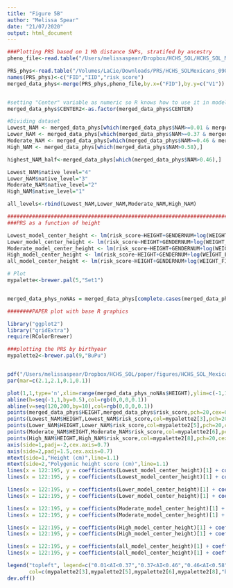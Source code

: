 ```yaml
---
title: "Figure 5B"
author: "Melissa Spear"
date: "21/07/2020"
output: html_document
---
```



```r
###Plotting PRS based on 1 Mb distance SNPs, stratifed by ancestry 
pheno_file<-read.table("/Users/melissaspear/Dropbox/HCHS_SOL/HCHS_SOL_Mexicans_admixed_95_full_pheno_010919.txt",header=T, sep='\t')

PRS_phys<-read.table("/Volumes/LaCie/Downloads/PRS/HCHS_SOLMexicans_090120_UKBB_snps_individual_polygenic_height_scores_phys_distance_1Mb_filter_TEST2.txt")
names(PRS_phys)<-c("FID","IID","risk_score")
merged_data_phys<-merge(PRS_phys,pheno_file,by.x=("FID"),by.y=c("V1"))


#setting "Center" variable as numeric so R knows how to use it in model 
merged_data_phys$CENTER2<-as.factor(merged_data_phys$CENTER)

#Dividing dataset 
Lowest_NAM <- merged_data_phys[which(merged_data_phys$NAM>=0.01 & merged_data_phys$NAM<0.37),]
Lower_NAM <- merged_data_phys[which(merged_data_phys$NAM>=0.37 & merged_data_phys$NAM<0.46),]
Moderate_NAM <- merged_data_phys[which(merged_data_phys$NAM>=0.46 & merged_data_phys$NAM<=0.58),]
High_NAM <- merged_data_phys[which(merged_data_phys$NAM>0.58),]

highest_NAM_half<-merged_data_phys[which(merged_data_phys$NAM>0.46),]

Lowest_NAM$native_level="4"
Lower_NAM$native_level="3"
Moderate_NAM$native_level="2"
High_NAM$native_level="1"

all_levels<-rbind(Lowest_NAM,Lower_NAM,Moderate_NAM,High_NAM)

```


```r
################################################################################
###PRS as a function of height 

Lowest_model_center_height <- lm(risk_score~HEIGHT+GENDERNUM+log(WEIGHT_FINAL_NORM_OVERALL)+CENTER2,data=Lowest_NAM)
Lower_model_center_height <- lm(risk_score~HEIGHT+GENDERNUM+log(WEIGHT_FINAL_NORM_OVERALL)+CENTER2,data=Lower_NAM)
Moderate_model_center_height <- lm(risk_score~HEIGHT+GENDERNUM+log(WEIGHT_FINAL_NORM_OVERALL)+CENTER2,data=Moderate_NAM)
High_model_center_height <- lm(risk_score~HEIGHT+GENDERNUM+log(WEIGHT_FINAL_NORM_OVERALL)+CENTER2,data=High_NAM)
all_model_center_height <- lm(risk_score~HEIGHT+GENDERNUM+log(WEIGHT_FINAL_NORM_OVERALL)+CENTER2,data=all_levels)


```

```r

# Plot 
mypalette<-brewer.pal(5,"Set1")


merged_data_phys_noNAs = merged_data_phys[complete.cases(merged_data_phys$NAM, merged_data_phys$risk_score, merged_data_phys$GENDERNUM, merged_data_phys$WEIGHT_FINAL_NORM_OVERALL, merged_data_phys$CENTER2, merged_data_phys$HEIGHT),]

########PAPER plot with base R graphics 

library("ggplot2")
library("gridExtra")
require(RColorBrewer)

###plotting the PRS by birthyear 
mypalette2<-brewer.pal(9,"BuPu")


pdf("/Users/melissaspear/Dropbox/HCHS_SOL/paper/figures/HCHS_SOL_Mexican_PRS_Height_NAM_ancestry_stratified_090120_diffcolors_figure_4C_NEW.pdf",height=2.25,width=2.375,pointsize=10)
par(mar=c(2.1,2.1,0.1,0.1))

plot(1,1,type='n',xlim=range(merged_data_phys_noNAs$HEIGHT),ylim=c(-1,1),xlab="",ylab="",xaxt='n',yaxt='n')
abline(h=seq(-1,1,by=0.5),col=rgb(0,0,0,0.1))
abline(v=seq(120,200,by=10),col=rgb(0,0,0,0.1))
points(merged_data_phys$HEIGHT,merged_data_phys$risk_score,pch=20,cex=0.8)
points(Lowest_NAM$HEIGHT,Lowest_NAM$risk_score,col=mypalette2[3],pch=20,cex=0.8)
points(Lower_NAM$HEIGHT,Lower_NAM$risk_score,col=mypalette2[5],pch=20,cex=0.8)
points(Moderate_NAM$HEIGHT,Moderate_NAM$risk_score,col=mypalette2[6],pch=20,cex=0.8)
points(High_NAM$HEIGHT,High_NAM$risk_score,col=mypalette2[8],pch=20,cex=0.8)
axis(side=1,padj=-2,cex.axis=0.7)
axis(side=2,padj=1.5,cex.axis=0.7)
mtext(side=1,"Height (cm)",line=1.1)
mtext(side=2,"Polygenic height score (cm)",line=1.1)
lines(x = 122:195, y = coefficients(Lowest_model_center_height)[1] + coefficients(Lowest_model_center_height)[2]* (122:195), col ="white",lwd = 4)
lines(x = 122:195, y = coefficients(Lowest_model_center_height)[1] + coefficients(Lowest_model_center_height)[2]* (122:195), col =mypalette2[3],lwd = 3)

lines(x = 122:195, y = coefficients(Lower_model_center_height)[1] + coefficients(Lower_model_center_height)[2]* (122:195), col ="white",lwd = 4)
lines(x = 122:195, y = coefficients(Lower_model_center_height)[1] + coefficients(Lower_model_center_height)[2]* (122:195), col =mypalette2[5],lwd = 3)

lines(x = 122:195, y = coefficients(Moderate_model_center_height)[1] + coefficients(Moderate_model_center_height)[2]* (122:195), col ="white",lwd = 4)
lines(x = 122:195, y = coefficients(Moderate_model_center_height)[1] + coefficients(Moderate_model_center_height)[2]* (122:195), col =mypalette2[6],lwd = 3)

lines(x = 122:195, y = coefficients(High_model_center_height)[1] + coefficients(High_model_center_height)[2]* (122:195), col ="white",lwd = 4)
lines(x = 122:195, y = coefficients(High_model_center_height)[1] + coefficients(High_model_center_height)[2]* (122:195), col =mypalette2[8],lwd = 3)

lines(x = 122:195, y = coefficients(all_model_center_height)[1] + coefficients(all_model_center_height)[2]* (122:195), col = 'white',lwd = 4)
lines(x = 122:195, y = coefficients(all_model_center_height)[1] + coefficients(all_model_center_height)[2]* (122:195), col = 'black',lwd = 3)

legend("topleft", legend=c("0.01<AI<0.37","0.37<AI<0.46","0.46<AI<0.58","0.58<AI","All"),
       col=c(mypalette2[3],mypalette2[5],mypalette2[6],mypalette2[8],"black"),bg="white", lty=1, lwd=2,cex=0.4)
dev.off()

```


